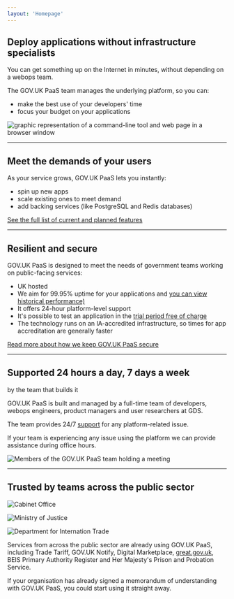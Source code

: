 ```yaml
---
layout: 'Homepage'
---
```



<GridRow>

<GridColumn width='one-half'>

## Deploy applications without infrastructure specialists

You can get something up on the Internet in minutes, without depending on a webops team.

The GOV.UK PaaS team manages the underlying platform, so you can:

-   make the best use of your developers' time
-   focus your budget on your applications

</GridColumn>
<GridColumn width='one-half'>

![graphic representation of a command-line tool and web page in a browser window](/assets/images/product/1-o.svg)

</GridColumn>

<GridColumn>
  <hr className="govuk-section-break govuk-section-break--l govuk-section-break--visible" />
</GridColumn>

<GridColumn width='two-thirds'>

## Meet the demands of your users

As your service grows, GOV.UK PaaS lets you instantly:

- spin up new apps
- scale existing ones to meet demand
- add backing services (like PostgreSQL and Redis databases)

[See the full list of current and planned features](/features)

</GridColumn>

<GridColumn>
  <hr className="govuk-section-break govuk-section-break--l govuk-section-break--visible" />
</GridColumn>

<GridColumn width='two-thirds'>

## Resilient and secure

GOV.UK PaaS is designed to meet the needs of government teams working on public-facing services:

-   UK hosted
-   We aim for 99.95% uptime for your applications and [you can view historical performance)](https://status.cloud.service.gov.uk/)
-   It offers 24-hour platform-level support
-   It's possible to test an application in the [trial period free of charge](/pricing)
-   The technology runs on an IA-accredited infrastructure, so times for app accreditation are generally faster

[Read more about how we keep GOV.UK PaaS secure](/security)

</GridColumn>

<GridColumn>
  <hr className="govuk-section-break govuk-section-break--l govuk-section-break--visible" />
</GridColumn>

<GridColumn width='one-half'>

## Supported 24 hours a day, 7 days a week 

by the team that builds it

GOV.UK PaaS is built and managed by a full-time team of developers, webops engineers, product managers and user researchers at GDS.

The team provides 24/7 [support](https://admin.london.cloud.service.gov.uk/support) for any platform-related issue.

If your team is experiencing any issue using the platform we can provide assistance during office hours.

</GridColumn>

<GridColumn width='one-half'>

<img src="/assets/images/PaaS-team.jpg" loading="lazy" alt="Members of the GOV.UK PaaS team holding a meeting" />

</GridColumn>

<GridColumn>
  <hr className="govuk-section-break govuk-section-break--l govuk-section-break--visible" />
</GridColumn>

<GridColumn width='two-thirds'>

## Trusted by teams across the public sector

<GridRow>
<GridColumn width='one-third'>

![Cabinet Office](/assets/images/logos/co.png#customer-logo)

</GridColumn>
<GridColumn width='one-third'>

![Ministry of Justice](/assets/images/logos/moj.png#customer-logo)

</GridColumn>
<GridColumn width='one-third'>

![Department for Internation Trade](/assets/images/logos/dit.png#customer-logo)

</GridColumn>
</GridRow>

Services from across the public sector are already using GOV.UK PaaS, including Trade Tariff, GOV.UK Notify, Digital Marketplace, [great.gov.uk](https://great.gov.uk), BEIS Primary Authority Register and Her Majesty's Prison and Probation Service.

If your organisation has already signed a memorandum of understanding with GOV.UK PaaS, you could start using it straight away.

</GridColumn>
</GridRow>
